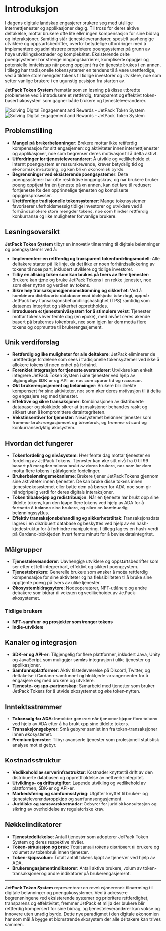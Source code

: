 
# Introduksjon

I dagens digitale landskap engasjerer brukere seg med utallige internettjenester og applikasjoner daglig. Til tross for deres aktive deltakelse, mottar brukere ofte lite eller ingen kompensasjon for sine bidrag og interaksjoner. Samtidig står tjenesteleverandører, spesielt uavhengige utviklere og oppstartsbedrifter, overfor betydelige utfordringer med å implementere og administrere proprietære poengsystemer på grunn av høye utviklingskostnader og kompleksitet. Eksisterende delte poengsystemer har strenge inngangsbarrierer, kompliserte oppgjør og potensielle inntektstap når poeng opptjent fra én tjeneste brukes i en annen. I tillegg har tradisjonelle tokensystemer en tendens til å være urettferdige, ved å tildele store mengder tokens til tidlige investorer og utviklere, noe som setter vanlige brukere i en ugunstig posisjon fra starten av.

**JetPack Token System** fremstår som en løsning på disse utbredte problemene ved å introdusere et rettferdig, transparent og effektivt token-basert økosystem som gagner både brukere og tjenesteleverandører.

<Image src="/images/en/intro.svg" alt="Solving Digital Engagement and Rewards - JetPack Token System" width={700} height={534} className="dark:hidden"/>
<Image src="/images/en/intro-dark.svg" alt="Solving Digital Engagement and Rewards - JetPack Token System" width={700} height={534} className="hidden dark:block"/>

## Problemstilling

- **Mangel på brukerbelønninger**: Brukere mottar ikke rettferdig kompensasjon for sitt engasjement og aktiviteter innen internettjenester og applikasjoner, noe som begrenser deres motivasjon til å delta aktivt.
- **Utfordringer for tjenesteleverandører**: Å utvikle og vedlikeholde et internt poengsystem er ressurskrevende, krever betydelig tid og økonomisk investering, og kan bli en økonomisk byrde.
- **Begrensninger ved eksisterende poengsystemer**: Delte poengsystemer har ofte restriktive inngangskrav, og når brukere bruker poeng opptjent fra én tjeneste på en annen, kan det føre til redusert fortjeneste for den opprinnelige tjenesten og kompliserte oppgjørsprosesser.
- **Urettferdige tradisjonelle tokensystemer**: Mange tokensystemer favoriserer uforholdsmessig tidlige investorer og utviklere ved å forhåndsallokere store mengder tokens, noe som hindrer rettferdig konkurranse og like muligheter for vanlige brukere.

## Løsningsoversikt

**JetPack Token System** tilbyr en innovativ tilnærming til digitale belønninger og poengsystemer ved å:

- **Implementere en rettferdig og transparent tokenfordelingsmodell**: Alle deltakere starter på lik linje, da det ikke er noen forhåndsallokering av tokens til noen part, inkludert utviklere og tidlige investorer.
- **Tilby en allsidig token som kan brukes på tvers av flere tjenester**: Brukere kan tjene og bruke JetPack Tokens i en rekke tjenester, noe som øker nytten og verdien av tokens.
- **Sikre høy transaksjonsgjennomstrømning og sikkerhet**: Ved å kombinere distribuerte databaser med blokkjede-teknologi, oppnår JetPack høy transaksjonsbehandlingshastighet (TPS) samtidig som dataenes integritet og sikkerhet opprettholdes.
- **Introdusere et tjenestenivåsystem for å stimulere vekst**: Tjenester mottar tokens hver femte dag (en epoke), med nivået deres økende basert på brukernes tokenbruk, noe som igjen lar dem motta flere tokens og oppmuntre til brukerengasjement.

## Unik verdiforslag

- **Rettferdig og like muligheter for alle deltakere**: JetPack eliminerer de urettferdige fordelene som sees i tradisjonelle tokensystemer ved ikke å allokere tokens til noen enhet på forhånd.
- **Forenklet integrasjon for tjenesteleverandører**: Utviklere kan enkelt integrere JetPack Token System i sine tjenester ved hjelp av tilgjengelige SDK-er og API-er, noe som sparer tid og ressurser.
- **Økt brukerengasjement og belønninger**: Brukere blir direkte kompensert for sine aktiviteter, noe som øker deres motivasjon til å delta og engasjere seg med tjenester.
- **Effektive og sikre transaksjoner**: Kombinasjonen av distribuerte databaser og blokkjede sikrer at transaksjoner behandles raskt og sikkert uten å kompromittere dataintegriteten.
- **Vekstinsentiver for tjenester**: Nivåsystemet belønner tjenester som fremmer brukerengasjement og tokenbruk, og fremmer et sunt og konkurransedyktig økosystem.

## Hvordan det fungerer

- **Tokenfordeling og nivåsystem**: Hver femte dag mottar tjenester en fordeling av JetPack Tokens. Tjenester kan øke sitt nivå fra 0 til 99 basert på mengden tokens brukt av deres brukere, noe som lar dem motta flere tokens i påfølgende fordelinger.
- **Brukerbelønningsmekanisme**: Brukere tjener JetPack Tokens gjennom sine aktiviteter innen tjenester. De kan bruke disse tokens innen tjenesteøkosystemet eller bytte dem på børser for ADA, noe som gir håndgripelig verdi for deres digitale interaksjoner.
- **Token tilbakekjøp og redistribusjon**: Når en tjeneste har brukt opp sine tildelte tokens, kan den kjøpe flere tokens ved hjelp av ADA for å fortsette å belønne sine brukere, og sikre en kontinuerlig belønningssyklus.
- **Effektiv transaksjonsbehandling og sikkerhetstiltak**: Transaksjonsdata lagres i en distribuert database og beskyttes ved hjelp av en hash-kjedestruktur for å forhindre manipulering. I tillegg lagres en hash-verdi på Cardano-blokkjeden hvert femte minutt for å bevise dataintegritet.

## Målgrupper

- **Tjenesteleverandører**: Uavhengige utviklere og oppstartsbedrifter som ser etter et lett integrerbart, effektivt og sikkert poengsystem.
- **Tjenestebrukere**: Generelle brukere som ønsker å motta rettferdig kompensasjon for sine aktiviteter og ha fleksibiliteten til å bruke sine opptjente poeng på tvers av ulike tjenester.
- **Økosystembidragsytere**: Nodeoperatører, NFT-utlånere og andre deltakere som bidrar til veksten og vedlikeholdet av JetPack-økosystemet.

### Tidlige brukere

- **NFT-samfunn og prosjekter som trenger tokens**
- **Indie-utviklere**

## Kanaler og integrasjon

- **SDK-er og API-er**: Tilgjengelig for flere plattformer, inkludert Java, Unity og JavaScript, som muliggjør sømløs integrasjon i ulike tjenester og applikasjoner.
- **Samfunnsplattformer**: Aktiv tilstedeværelse på Discord, Twitter, og deltakelse i Cardano-samfunnet og blokkjede-arrangementer for å engasjere seg med brukere og utviklere.
- **Tjeneste- og app-partnerskap**: Samarbeid med tjenester som bruker JetPack Tokens for å utvide økosystemet og øke token-nytten.

## Inntektsstrømmer

- **Tokensalg for ADA**: Inntekter generert når tjenester kjøper flere tokens ved hjelp av ADA etter å ha brukt opp sine tildelte tokens.
- **Transaksjonsgebyrer**: Små gebyrer samlet inn fra token-transaksjoner innen økosystemet.
- **Premiumtjenester**: Tilbyr avanserte tjenester som profesjonell statistisk analyse mot et gebyr.

## Kostnadsstruktur

- **Vedlikehold av serverinfrastruktur**: Kostnader knyttet til drift av den distribuerte databasen og opprettholdelse av nettverksintegritet.
- **Utviklings- og driftsutgifter**: Løpende utvikling og vedlikehold av plattformen, SDK-er og API-er.
- **Markedsføring og samfunnsstyring**: Utgifter knyttet til bruker- og tjenesteleverandøroppkjøp og samfunnsengasjement.
- **Juridiske og samsvarskostnader**: Gebyrer for juridisk konsultasjon og sikring av overholdelse av regulatoriske krav.

## Nøkkelindikatorer

- **Tjenestedeltakelse**: Antall tjenester som adopterer JetPack Token System og deres respektive nivåer.
- **Token-sirkulasjon og bruk**: Totalt antall tokens distribuert til brukere og volumet av tokenbruk innen tjenester.
- **Token-kjøpsvolum**: Totalt antall tokens kjøpt av tjenester ved hjelp av ADA.
- **Brukerengasjementindikatorer**: Antall aktive brukere, volum av token-transaksjoner og andre indikatorer på brukerengasjement.

---

**JetPack Token System** representerer en revolusjonerende tilnærming til digitale belønninger og poengøkosystemer. Ved å adressere begrensningene ved eksisterende systemer og prioritere rettferdighet, transparens og effektivitet, fremmer JetPack et miljø der brukere blir rettferdig kompensert for sine bidrag, og tjenesteleverandører kan vokse og innovere uten unødig byrde. Dette nye paradigmet i den digitale økonomien har som mål å bygge et blomstrende økosystem der alle deltakere kan trives sammen.

